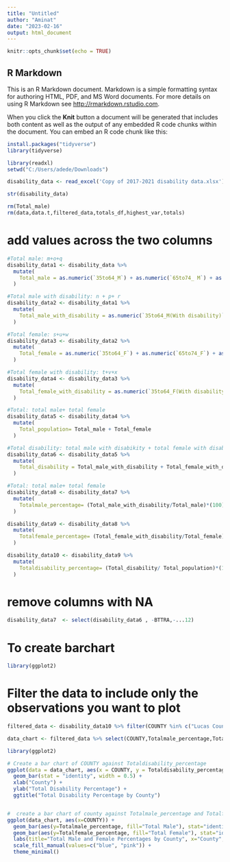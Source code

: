 ```yaml
---
title: "Untitled"
author: "Aminat"
date: "2023-02-16"
output: html_document
---
```


```r
knitr::opts_chunk$set(echo = TRUE)
```

## R Markdown

This is an R Markdown document. Markdown is a simple formatting syntax for authoring HTML, PDF, and MS Word documents. For more details on using R Markdown see <http://rmarkdown.rstudio.com>.

When you click the **Knit** button a document will be generated that includes both content as well as the output of any embedded R code chunks within the document. You can embed an R code chunk like this:


```r
install.packages("tidyverse")
library(tidyverse)
```

```r
library(readxl)
setwd("C:/Users/adede/Downloads")

disability_data <- read_excel('Copy of 2017-2021 disability data.xlsx')

```
```r
str(disability_data)

rm(Total_male)
rm(data,data.t,filtered_data,totals_df,highest_var,totals)
```

# add values across the two columns
```r
#Total male: m+o+q
disability_data1 <- disability_data %>% 
  mutate(
    Total_male = as.numeric(`35to64_M`) + as.numeric(`65to74_ M`) + as.numeric(`75_M`)
  )

#Total male with disability: n + p+ r
disability_data2 <- disability_data1 %>% 
  mutate(
    Total_male_with_disability = as.numeric(`35to64_M(With disability)`) + as.numeric(`65to74_M(with disability)`) + as.numeric(`75_M(with disability)`)
  )

#Total female: s+u+w
disability_data3 <- disability_data2 %>% 
  mutate(
    Total_female = as.numeric(`35to64_F`) + as.numeric(`65to74_F`) + as.numeric(`75_F`)
  )

#Total female with disability: t+v+x
disability_data4 <- disability_data3 %>% 
  mutate(
    Total_female_with_disability = as.numeric(`35to64_F(With disability)`) + as.numeric(`65to74_F(with disability)`) + as.numeric(`75toF_(with disability)`)
  )

#Total: total male+ total female 
disability_data5 <- disability_data4 %>% 
  mutate(
    Total_population= Total_male + Total_female
  )

#Total disability: total male with disabikity + total female with disability
disability_data6 <- disability_data5 %>% 
  mutate(
    Total_disability = Total_male_with_disability + Total_female_with_disability
  )

#Total: total male+ total female 
disability_data8 <- disability_data7 %>% 
  mutate(
    Totalmale_percentage= (Total_male_with_disability/Total_male)*(100)
  )

disability_data9 <- disability_data8 %>% 
  mutate(
    Totalfemale_percentage= (Total_female_with_disability/Total_female)*(100)
  )

disability_data10 <- disability_data9 %>% 
  mutate(
    Totaldisability_percentage= (Total_disability/ Total_population)*(100)
  )
```

# remove columns with NA
```r
disability_data7  <- select(disability_data6 , -BTTRA,-...12)
```
# To create barchart
```r
library(ggplot2)
```

# Filter the data to include only the observations you want to plot
```r
filtered_data <- disability_data10 %>% filter(COUNTY %in% c("Lucas County", "Emmet County", "Fayette County", "Clarke County", "Wapello County"))

data_chart <- filtered_data %>% select(COUNTY,Totalmale_percentage,Totalfemale_percentage, Totaldisability_percentage)

```

```r
library(ggplot2)

# Create a bar chart of COUNTY against Totaldisability_percentage
ggplot(data = data_chart, aes(x = COUNTY, y = Totaldisability_percentage)) +
  geom_bar(stat = "identity", width = 0.5) +
  xlab("County") +
  ylab("Total Disability Percentage") +
  ggtitle("Total Disability Percentage by County")


#  create a bar chart of county against Totalmale_percentage and Totalfemale_percentage
ggplot(data_chart, aes(x=COUNTY)) +
  geom_bar(aes(y=Totalmale_percentage, fill="Total Male"), stat="identity", position="dodge", width=0.5) +
  geom_bar(aes(y=Totalfemale_percentage, fill="Total Female"), stat="identity", position="dodge", width=0.5) +
  labs(title="Total Male and Female Percentages by County", x="County", y="Percentage", fill="Gender") +
  scale_fill_manual(values=c("blue", "pink")) +
  theme_minimal()
```

